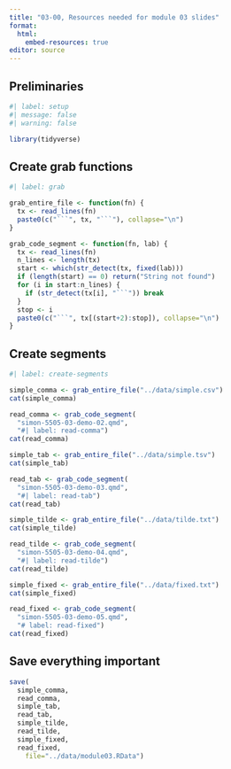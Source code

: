 ```yaml
---
title: "03-00, Resources needed for module 03 slides"
format: 
  html:
    embed-resources: true
editor: source
---
```


## Preliminaries

```r
#| label: setup
#| message: false
#| warning: false

library(tidyverse)
```

## Create grab functions

```r
#| label: grab

grab_entire_file <- function(fn) {
  tx <- read_lines(fn)
  paste0(c("```", tx, "```"), collapse="\n")
}

grab_code_segment <- function(fn, lab) {
  tx <- read_lines(fn)
  n_lines <- length(tx)
  start <- which(str_detect(tx, fixed(lab)))
  if (length(start) == 0) return("String not found")
  for (i in start:n_lines) {
    if (str_detect(tx[i], "```")) break
  }
  stop <- i
  paste0(c("```", tx[(start+2):stop]), collapse="\n")
}
```

## Create segments

```r
#| label: create-segments

simple_comma <- grab_entire_file("../data/simple.csv")
cat(simple_comma)

read_comma <- grab_code_segment(
  "simon-5505-03-demo-02.qmd", 
  "#| label: read-comma")
cat(read_comma)

simple_tab <- grab_entire_file("../data/simple.tsv")
cat(simple_tab)

read_tab <- grab_code_segment(
  "simon-5505-03-demo-03.qmd", 
  "#| label: read-tab")
cat(read_tab)

simple_tilde <- grab_entire_file("../data/tilde.txt")
cat(simple_tilde)

read_tilde <- grab_code_segment(
  "simon-5505-03-demo-04.qmd", 
  "#| label: read-tilde")
cat(read_tilde)

simple_fixed <- grab_entire_file("../data/fixed.txt")
cat(simple_fixed)

read_fixed <- grab_code_segment(
  "simon-5505-03-demo-05.qmd", 
  "# label: read-fixed")
cat(read_fixed)
```

## Save everything important

```r
save(
  simple_comma,
  read_comma,
  simple_tab,
  read_tab,
  simple_tilde,
  read_tilde,
  simple_fixed,
  read_fixed,
	file="../data/module03.RData")
```
